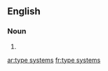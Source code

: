 ==English==

===Noun===
{{head|en}}

# {{plural of|type system}}

[[ar:type systems]]
[[fr:type systems]]